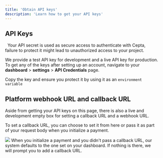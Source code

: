 ```yaml
---
title: 'Obtain API keys'
description: 'Learn how to get your API keys'
---
```


## API Keys

<Warning>
  Your API secret is used as secure access to authenticate with Cepta, failure to protect it might lead to unauthorized access to your project. 
</Warning>

We provide a test API key for development and a live API key for production. To get any of the keys after setting up an account, navigate to your **dashboard** > **settings** > **API Credentials** page. 

<Frame caption="Test Credentials>
  <img src="/images/cred-image.png" style={{ borderRadius: '0.5rem' }} loading="lazy" />
</Frame>

Copy the key and ensure you protect it by using it as an `environment variable` 

## Platform webhook URL and callback URL
Aside from getting your API keys on this page, there is also a live and development empty box for setting a callback URL and a webhook URL. 

To set a callback URL, you can choose to set it from here or pass it as part of your request body when you initialize a payment.

<Frame caption="webhook and call URL">
  <img src="/images/image-back.png" style={{ borderRadius: '0.5rem' }} loading="lazy" />
</Frame>

<Note>
  When you initialize a payment and you didn't pass a callback URL, our system defaults to the one set on your dashboard. If nothing is there, we will prompt you to add a callback URL.
</Note>
